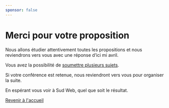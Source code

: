 ```yaml
---
sponsor: false
---
```



  <Cadre>

# Merci pour votre proposition

Nous allons étudier attentivement toutes les propositions et nous reviendrons
vers vous avec une réponse d’ici mi avril.

Vous avez la possibilité de [soumettre plusieurs sujets](../appel-a-sujet/).

Si votre conférence est retenue, nous reviendront vers vous pour organiser la
suite.

En espérant vous voir à Sud Web, quel que soit le résultat.

[Revenir à l'accueil](../)

  </Cadre>
